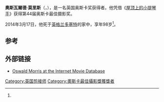 {{Infobox person
| name        = 奧斯瓦爾德·莫里斯
| image       = 
| alt         = 
| caption     = 
| birth_name =  Oswald Norman Morris
| birth_date  = {{Birth date|1915|11|22}}
| birth_place = [[英国|英国]][[莱斯里普|莱斯里普]]
| death_date  = {{Death date|2014|03|17}} (aged 98)<ref name="ossie">''[http://www.deadline.com/2014/03/r-i-p-cinematographer-oswald-morris/ R.I.P. Cinematographer Oswald Morris.] {{Wayback|url=http://www.deadline.com/2014/03/r-i-p-cinematographer-oswald-morris/ |date=20140322040345 }}''</ref>
| death_place = [[英格兰|英格兰]][[多塞特|多塞特]]
| nationality = [[不列颠|不列颠]]
| other_names = 
| known_for   = 
| occupation  = [[电影摄影师|电影摄影师]]
| years_active = 1947-1982
}}
'''奧斯瓦爾德·莫里斯'''（{{lang-en|Oswald Norman Morris}}，{{bd|1915年|11月22日|2014年|3月17日|catIdx=Morris}}），是一名英国奥斯卡奖获得者。他凭借《[[屋顶上的小提琴手|屋顶上的小提琴手]]》获得第44届奥斯卡最佳摄影奖。

2014年3月17日，他死于[[英格兰|英格兰]][[多塞特|多塞特]]的家中，享年98岁<ref name="ossie" />。

==参考==
{{reflist}}

==外部链接==
* [http://www.imdb.com/name/nm0005807/ Oswald Morris at the Internet Movie Database] {{Wayback|url=http://www.imdb.com/name/nm0005807/ |date=20210212003624 }}
{{英国电影学院奖终身成就奖}}
{{Authority control}}
{{DEFAULTSORT:Morris, Oswald}}

[[Category:英国剪接师|Category:英国剪接师]]
[[Category:奧斯卡最佳攝影獎獲獎者|Category:奧斯卡最佳攝影獎獲獎者]]